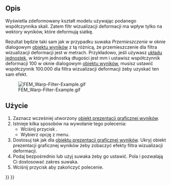 <languages/>

{{Docnav
|[[FEM_PostBranchFilter/pl|Gałąź obiektu prezentacji graficznej wyników]]
|[[FEM_PostFilterClipScalar/pl|Filtr przycinania skalarnego]]
|[[FEM_Workbench/pl|środowisko pracy MES]]
|IconL=FEM_PostBranchFilter.svg
|IconR=FEM_PostFilterClipScalar.svg
|IconC=Workbench_FEM.svg
}}

{{GuiCommand/pl
|Name=FEM PostFilterWarp
|Name/pl=MES: Filtr wizualizacji deformacji
|MenuLocation=Wyniki → Filtr wizualizacji deformacji
|Workbenches=[[FEM_Workbench/pl|MES]]
|SeeAlso=[[FEM_PostPipelineFromResult/pl|Prezentacja graficzna wyników]], [[FEM_tutorial/pl|Poradnik MES]]
}}

<span id="Description"></span>
==Opis==

Wyświetla zdeformowany kształt modelu używając podanego współczynnika skali. Zatem filtr wizualizacji deformacji ma wpływ tylko na wektory wyników, które deformują siatkę.

Rezultat będzie taki sam jak w przypadku suwaka ''Przemieszczenie'' w oknie dialogowym [[FEM_ResultShow/pl|obiektu wyników]] z tą różnicą, że przemieszczenie dla filtra wizualizacji deformacji jest w metrach. Przykładowo, jeśli używasz [[Preferences_Editor/pl#Jednostki|układu jednostek]], w którym jednostką długości jest mm i ustawisz współczynnik deformacji 100 w oknie dialogowym [[FEM_ResultShow/pl|obiektu wyników]], musisz ustawić współczynnik 100.000 dla filtra wizualizacji deformacji żeby uzyskać ten sam efekt.

[[File:FEM_Warp-Filter-Example.gif]]

{{Caption|Filtr wizualizacji deformacji w przypadku belki wspornikowej.}}

<span id="Usage"></span>
==Użycie==

# Zaznacz wcześniej utworzony [[FEM_PostPipelineFromResult/pl|obiekt prezentacji graficznej wyników]].
# Istnieje kilka sposobów na wywołanie tego polecenia:
#* Wciśnij przycisk {{Button|[[Image:FEM_PostFilterWarp.svg|16px]] [[FEM_PostFilterWarp/pl|Filtr wizualizacji deformacji]]}}.
#* Wybierz opcję {{MenuCommand|Wyniki → [[Image:FEM_PostFilterWarp.svg|16px]] Filtr wizualizacji deformacji}} z menu.
# Dostosuj {{MenuCommand|Opcje wyświetlania wyników}} tak jak dla [[FEM_PostPipelineFromResult/pl|obiektu prezentacji graficznej wyników]]. Ukryj obiekt prezentacji graficznej wyników żeby zobaczyć efekty filtra wizualizacji deformacji.
# Podaj {{MenuCommand|Współczynnik deformacji geometrii}} bezpośrednio lub użyj suwaka żeby go ustawić. Pola {{MenuCommand|Min. deformacja geometrii}} i {{MenuCommand|Max. deformacja geometrii}} pozwalają Ci dostosować zakres suwaka.
# Wciśnij przycisk {{Button|OK}} aby zakończyć polecenie.


{{Docnav
|[[FEM_PostBranchFilter/pl|Gałąź obiektu prezentacji graficznej wyników]]
|[[FEM_PostFilterClipScalar/pl|Filtr przycinania skalarnego]]
|[[FEM_Workbench/pl|środowisko pracy MES]]
|IconL=FEM_PostBranchFilter.svg
|IconR=FEM_PostFilterClipScalar.svg
|IconC=Workbench_FEM.svg
}}

{{FEM_Tools_navi{{#translation:}}}}
{{Userdocnavi{{#translation:}}}}
{{clear}}